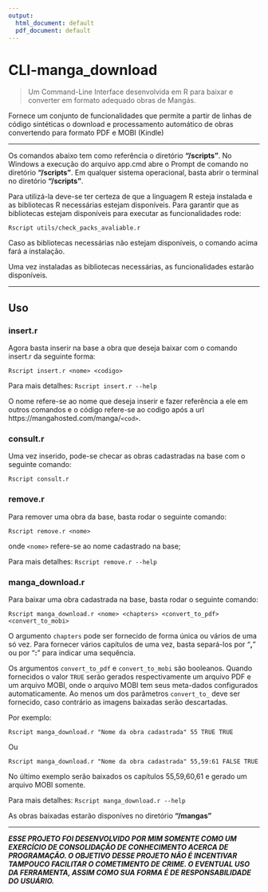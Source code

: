 ```yaml
---
output:
  html_document: default
  pdf_document: default
---
```

CLI-manga_download
====================

> Um Command-Line Interface desenvolvida em R para baixar e converter em formato adequado obras de Mangás.

Fornece um conjunto de funcionalidades que permite a partir de linhas de código sintéticas o download e processamento automático de obras convertendo para formato PDF e MOBI (Kindle)

---

Os comandos abaixo tem como referência o diretório **"/scripts"**. No Windows a execução do arquivo app.cmd abre o Prompt de comando no diretório **"/scripts"**. Em qualquer sistema operacional, basta abrir o terminal no diretório **"/scripts"**.

Para utilizá-la deve-se ter certeza de que a linguagem R esteja instalada e as bibliotecas R necessárias estejam disponíveis. Para garantir que as bibliotecas estejam disponíveis para executar as funcionalidades rode:

``` 
Rscript utils/check_packs_avaliable.r
```

Caso as bibliotecas necessárias não estejam disponíveis, o comando acima fará a instalação.

Uma vez instaladas as bibliotecas necessárias, as funcionalidades estarão disponíveis.

---

## Uso

### insert.r

Agora basta inserir na base a obra que deseja baixar com o comando insert.r da seguinte forma:

``` 
Rscript insert.r <nome> <codigo>
```

Para mais detalhes: `Rscript insert.r --help`

O nome refere-se ao nome que deseja inserir e fazer referência a ele em outros comandos e o código refere-se ao codigo após a url https://mangahosted.com/manga/`<cod>`.

### consult.r

Uma vez inserido, pode-se checar as obras cadastradas na base com o seguinte comando:

``` 
Rscript consult.r
```

### remove.r

Para remover uma obra da base, basta rodar o seguinte comando:

```
Rscript remove.r <nome>
```
onde `<nome>` refere-se ao nome cadastrado na base;

Para mais detalhes: `Rscript remove.r --help`


### manga_download.r

Para baixar uma obra cadastrada na base, basta rodar o seguinte comando:

``` 
Rscript manga_download.r <nome> <chapters> <convert_to_pdf> <convert_to_mobi>
```
O argumento `chapters` pode ser fornecido de forma única ou vários de uma só vez. Para fornecer vários capítulos de uma vez, basta separá-los por "**,**" ou por "**:**" para indicar uma sequência.

Os argumentos `convert_to_pdf` e `convert_to_mobi` são booleanos. Quando fornecidos o valor `TRUE` serão gerados respectivamente um arquivo PDF e um arquivo MOBI, onde o arquivo MOBI tem seus meta-dados configurados automaticamente. Ao menos um dos parâmetros `convert_to_` deve ser fornecido, caso contrário as imagens baixadas serão descartadas.

Por exemplo:
``` 
Rscript manga_download.r "Nome da obra cadastrada" 55 TRUE TRUE

```

Ou

``` 
Rscript manga_download.r "Nome da obra cadastrada" 55,59:61 FALSE TRUE

```
No último exemplo serão baixados os capítulos 55,59,60,61 e gerado um arquivo MOBI somente.

Para mais detalhes: `Rscript manga_download.r --help`

As obras baixadas estarão disponíves no diretório **"/mangas"**


---

***ESSE PROJETO FOI DESENVOLVIDO POR MIM SOMENTE COMO UM EXERCÍCIO DE CONSOLIDAÇÃO DE CONHECIMENTO ACERCA DE PROGRAMAÇÃO. O OBJETIVO DESSE PROJETO NÃO É INCENTIVAR TAMPOUCO FACILITAR O COMETIMENTO DE CRIME. O EVENTUAL USO DA FERRAMENTA, ASSIM COMO SUA FORMA É DE RESPONSABILIDADE DO USUÁRIO.***

